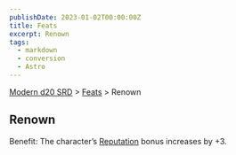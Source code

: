 ```yaml
---
publishDate: 2023-01-02T00:00:00Z
title: Feats
excerpt: Renown
tags:
  - markdown
  - conversion
  - Astro
---
```


[Modern d20 SRD](/#modernD20) > [Feats](modern-d20-srd-feats-index) > Renown

## Renown

Benefit: The character’s [Reputation](modern-d20-srd-reputation-index) bonus
increases by +3.

